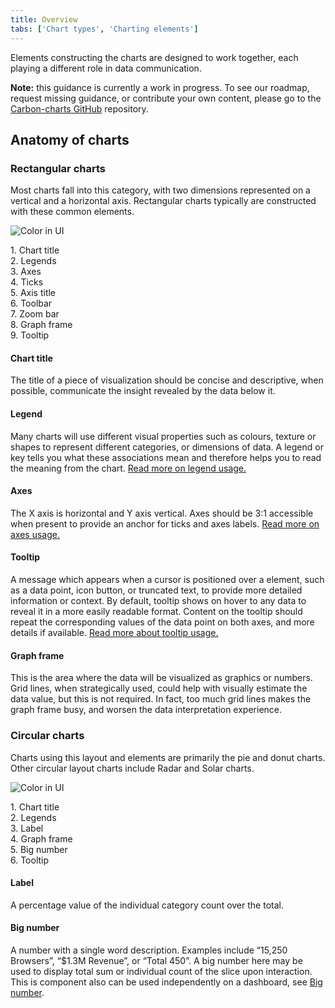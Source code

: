 ```yaml
---
title: Overview
tabs: ['Chart types', 'Charting elements']
---
```


<PageDescription>

Elements constructing the charts are designed to work together, each playing a different role in data communication.

</PageDescription>

<InlineNotification>

**Note:** this guidance is currently a work in progress. To see our roadmap, request missing guidance, or contribute your own content, please go to the [Carbon-charts GitHub](https://github.com/carbon-design-system/carbon-charts) repository.

</InlineNotification>

## Anatomy of charts

### Rectangular charts

Most charts fall into this category, with two dimensions represented on a vertical and a horizontal axis. Rectangular charts typically are constructed with these common elements.

<Row>
<Column  colLg={8} colMd={2} colSm={2} noGutterSm>

![Color in UI](images/charts-overview-elements-v2b.png)

<Caption></Caption>
</Column>

<Column colMd={2} colLg={3} offsetMd={1} offsetLg={1}>
  <Aside>
    1. Chart title <Br/>
    2. Legends <Br/>
    3. Axes <Br/>
    4. Ticks <Br/>
    5. Axis title <Br/>
    6. Toolbar <Br/>
    7. Zoom bar <Br/>
    8. Graph frame <Br/>
    9. Tooltip <Br/>
  </Aside>
</Column>
</Row>

#### Chart title

The title of a piece of visualization should be concise and descriptive, when possible, communicate the insight revealed by the data below it.

#### Legend 

Many charts will use different visual properties such as colours, texture or shapes to represent different categories, or dimensions of data. A legend or key tells you what these associations mean and therefore helps you to read the meaning from the chart. [Read more on legend usage.](../legends)

#### Axes

The X axis is horizontal and Y axis vertical. Axes should be 3:1 accessible when present to provide an anchor for ticks and axes labels. [Read more on axes usage.](../axis-and-labels)

#### Tooltip

A message which appears when a cursor is positioned over a element, such as a data point, icon button, or truncated text, to provide more detailed information or context. By default, tooltip shows on hover to any data to reveal it in a more easily readable format. Content on the tooltip should repeat the corresponding values of the data point on both axes, and more details if available. [Read more about tooltip usage.](../tooltips)

#### Graph frame

This is the area where the data will be visualized as graphics or numbers. Grid lines, when strategically used, could help with visually estimate the data value, but this is not required. In fact, too much grid lines makes the graph frame busy, and worsen the data interpretation experience.

### Circular charts

Charts using this layout and elements are primarily the pie and donut charts. Other circular layout charts include Radar and Solar charts.

<Row>
<Column  colLg={8} colMd={2} colSm={2} noGutterSm>

![Color in UI](images/charts-overview-elements-circlev2.png)

<Caption></Caption>
</Column>

<Column colMd={2} colLg={3} offsetMd={1} offsetLg={1}>
  <Aside>
    1. Chart title <Br/>
    2. Legends <Br/>
    3. Label <Br/>
    4. Graph frame <Br/>
    5. Big number <Br/>
    6. Tooltip <Br/>
  </Aside>
</Column>
</Row>

#### Label

A percentage value of the individual category count over the total.

#### Big number

A number with a single word description. Examples include “15,250 Browsers”, “\$1.3M Revenue”, or “Total 450”. A big number here may be used to display total sum or individual count of the slice upon interaction. This is component also can be used independently on a dashboard, see [Big number]().
